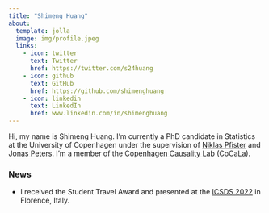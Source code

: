 ```yaml
---
title: "Shimeng Huang"
about:
  template: jolla
  image: img/profile.jpeg
  links:
    - icon: twitter
      text: Twitter
      href: https://twitter.com/s24huang
    - icon: github
      text: GitHub
      href: https://github.com/shimenghuang
    - icon: linkedin
      text: LinkedIn
      href: www.linkedin.com/in/shimenghuang
---
```


Hi, my name is Shimeng Huang. I'm currently a PhD candidate in Statistics 
at the University of Copenhagen under the supervision of [Niklas Pfister](niklaspfister.github.io) and [Jonas Peters](http://web.math.ku.dk/~peters/). I'm a member of the [Copenhagen Causality Lab](https://cocala.github.io/) (CoCaLa).

### News

* I received the Student Travel Award and presented at the [ICSDS 2022](https://sites.google.com/view/icsds2022) in Florence, Italy.
